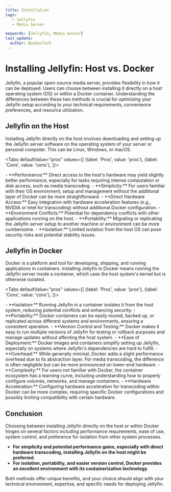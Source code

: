 ```yaml
---
title: Installation
tags:
   - Jellyfin
   - Media Server

keywords: [Jellyfin, Media Server]
last_update:
  author: BankaiTech
---
```



# **Installing Jellyfin: Host vs. Docker**

Jellyfin, a popular open-source media server, provides flexibility in how it can be deployed. Users can choose between installing it directly on a host operating system (OS) or within a Docker container. Understanding the differences between these two methods is crucial for optimizing your Jellyfin setup according to your technical requirements, convenience preferences, and resource utilization.

## **Jellyfin on the Host**

Installing Jellyfin directly on the host involves downloading and setting up the Jellyfin server software on the operating system of your server or personal computer. This can be Linux, Windows, or macOS.

<Tabs
  defaultValue="pros"
  values={[
    {label: 'Pros', value: 'pros'},
    {label: 'Cons', value: 'cons'},
  ]}>

<TabItem value="pros">
- **Performance:** Direct access to the host's hardware may yield slightly better performance, especially for tasks requiring intense computation or disk access, such as media transcoding.
- **Simplicity:** For users familiar with their OS environment, setup and management without the additional layer of Docker can be more straightforward.
- **Direct Hardware Access:** Easy integration with hardware acceleration features (e.g., NVIDIA or Intel for transcoding) without additional Docker configuration.
</TabItem>

<TabItem value="cons">
- **Environment Conflicts:** Potential for dependency conflicts with other applications running on the host.
- **Portability:** Migrating or replicating the Jellyfin server setup to another machine or environment can be more cumbersome.
- **Isolation:** Limited isolation from the host OS can pose security risks and potential stability issues.
</TabItem>
</Tabs>

## **Jellyfin in Docker**

Docker is a platform and tool for developing, shipping, and running applications in containers. Installing Jellyfin in Docker means running the Jellyfin server inside a container, which uses the host system's kernel but is otherwise isolated.

<Tabs
  defaultValue="pros"
  values={[
    {label: 'Pros', value: 'pros'},
    {label: 'Cons', value: 'cons'},
  ]}>

<TabItem value="pros">
- **Isolation:** Running Jellyfin in a container isolates it from the host system, reducing potential conflicts and enhancing security.
- **Portability:** Docker containers can be easily moved, backed up, or replicated across different systems and environments, ensuring a consistent operation.
- **Version Control and Testing:** Docker makes it easy to run multiple versions of Jellyfin for testing or rollback purposes and manage updates without affecting the host system.
- **Ease of Deployment:** Docker images and containers simplify setting up Jellyfin, especially on systems where Jellyfin's dependencies are hard to fulfill.
</TabItem>

<TabItem value="cons">
- **Overhead:** While generally minimal, Docker adds a slight performance overhead due to its abstraction layer. For media transcoding, the difference is often negligible but can be more pronounced on lower-end hardware.
- **Complexity:** For users not familiar with Docker, the container ecosystem has a learning curve, including understanding how to properly configure volumes, networks, and manage containers.
- **Hardware Acceleration:** Configuring hardware acceleration for transcoding within Docker can be more complex, requiring specific Docker configurations and possibly limiting compatibility with certain hardware.
</TabItem>
</Tabs>

## **Conclusion**

Choosing between installing Jellyfin directly on the host or within Docker hinges on several factors including performance requirements, ease of use, system control, and preference for isolation from other system processes. 

- **For simplicity and potential performance gains, especially with direct hardware transcoding, installing Jellyfin on the host might be preferred.**
- **For isolation, portability, and easier version control, Docker provides an excellent environment with its containerization technology.**

Both methods offer unique benefits, and your choice should align with your technical environment, expertise, and specific needs for deploying Jellyfin.

<BuyMeACoffeeButton />

